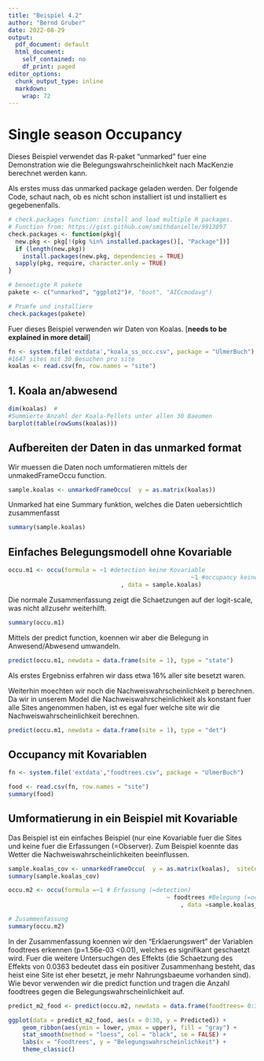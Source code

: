 ---
title: "Beispiel 4.2"
author: "Bernd Gruber"
date: 2022-08-29
output:
  pdf_document: default
  html_document:
    self_contained: no
    df_print: paged
editor_options:
  chunk_output_type: inline
  markdown: 
    wrap: 72
---

# Single season Occupancy

Dieses Beispiel verwendet das R-paket "unmarked" fuer eine Demonstration
wie die Belegungswahrscheinlichkeit nach MacKenzie berechnet werden
kann.

Als erstes muss das unmarked package geladen werden. Der folgende Code,
schaut nach, ob es nicht schon installiert ist und installiert es
gegebenenfalls.

```{r, echo=FALSE, warning=FALSE, message=FALSE}
# check.packages function: install and load multiple R packages.
# Function from: https://gist.github.com/smithdanielle/9913897
check.packages <- function(pkg){
  new.pkg <- pkg[!(pkg %in% installed.packages()[, "Package"])]
  if (length(new.pkg)) 
    install.packages(new.pkg, dependencies = TRUE)
  sapply(pkg, require, character.only = TRUE)
}

# benoetigte R pakete
pakete <- c("unmarked", "ggplot2")#, "boot", "AICcmodavg")

# Pruefe und installiere
check.packages(pakete)
```

Fuer dieses Beispiel verwenden wir Daten von Koalas. [**needs to be
explained in more detail**]

```{r}

fn <- system.file('extdata',"koala_ss_occ.csv", package = "UlmerBuch")
#1647 sites mit 30 Besuchen pro site
koalas <- read.csv(fn, row.names = "site")
```

## 1. Koala an/abwesend

```{r}
dim(koalas)  #
#Summierte Anzahl der Koala-Pellets unter allen 30 Baeumen 
barplot(table(rowSums(koalas)))
```

## Aufbereiten der Daten in das unmarked format

Wir muessen die Daten noch umformatieren mittels der unmakedFrameOccu
function.

```{r}
sample.koalas <- unmarkedFrameOccu(  y = as.matrix(koalas))
```

Unmarked hat eine Summary funktion, welches die Daten uebersichtlich zusammenfasst

```{r}
summary(sample.koalas)
```

## Einfaches Belegungsmodell ohne Kovariable

```{r}

occu.m1 <- occu(formula = ~1 #detection keine Kovariable 
													~1 #occupancy keine Kovariable
								, data = sample.koalas)

```

Die normale Zusammenfassung zeigt die Schaetzungen auf der logit-scale,
was nicht allzusehr weiterhilft.

```{r}
summary(occu.m1) 

```

Mittels der predict function, koennen wir aber die Belegung in
Anwesend/Abwesend umwandeln.

```{r}
predict(occu.m1, newdata = data.frame(site = 1), type = "state")
```

Als erstes Ergebniss erfahren wir dass etwa 16% aller site besetzt
waren.

Weiterhin moechten wir noch die Nachweiswahrscheinlichkeit p berechnen.
Da wir in unserem Model die Nachweiswahrscheinlichkeit als konstant fuer
alle Sites angenommen haben, ist es egal fuer welche site wir die
Nachweiswahrscheinlichkeit berechnen.

```{r}
predict(occu.m1, newdata = data.frame(site = 1), type = "det")
```

## Occupancy mit Kovariablen

```{r}
fn <- system.file('extdata',"foodtrees.csv", package = "UlmerBuch")

food <- read.csv(fn, row.names = "site")
summary(food)
```

## Umformatierung in ein Beispiel mit Kovariable

Das Beispiel ist ein einfaches Beispiel (nur eine Kovariable fuer die
Sites und keine fuer die Erfassungen (=Observer). Zum Beispiel koennte
das Wetter die Nachweiswahrscheinlichkeiten beeinflussen.

```{r}
sample.koalas_cov <- unmarkedFrameOccu(  y = as.matrix(koalas),  siteCovs = food)
summary(sample.koalas_cov)


```

```{r}
occu.m2 <- occu(formula =~1 # Erfassung (=detection)
				  							 ~ foodtrees #Belegung (=occupancy)
												 , data =sample.koalas_cov)

# Zusammenfassung
summary(occu.m2)

```

In der Zusammenfassung koennen wir den "Erklaerungswert" der Variablen
foodtrees erkennen (p=1.56e-03 \<0.01), welches es signifikant
geschaetzt wird. Fuer die weitere Untersuchgen des Effekts (die
Schaetzung des Effekts von 0.0363 bedeutet dass ein positiver
Zusammenhang besteht, das heist eine Site ist eher besetzt, je mehr
Nahrungsbaeume vorhanden sind). Wie bevor verwenden wir die predict
function und tragen die Anzahl foodtrees gegen die
Belegungswahrscheinlichkeit auf.

```{r}
predict_m2_food <- predict(occu.m2, newdata = data.frame(foodtrees= 0:30), type="state")
```

```{r, message=FALSE, warning=FALSE}
ggplot(data = predict_m2_food, aes(x = 0:30, y = Predicted)) +  
	geom_ribbon(aes(ymin = lower, ymax = upper), fill = "gray") +  
	stat_smooth(method = "loess", col = "black", se = FALSE) +
	labs(x = "Foodtrees", y = "Belegungswahrscheinlichkeit") +
	theme_classic()

```
